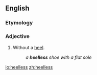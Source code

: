 ==English==

===Etymology===
{{suffix|heel|less|lang=en}}

===Adjective===
{{en-adj|-}}

# Without a [[heel]].
#: ''a '''heelless''' shoe with a flat sole''

[[io:heelless]]
[[zh:heelless]]